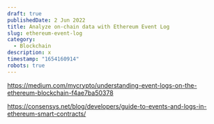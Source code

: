 ```yaml
---
draft: true
publishedDate: 2 Jun 2022
title: Analyze on-chain data with Ethereum Event Log
slug: ethereum-event-log
category:
  - Blockchain
description: x
timestamp: "1654160914"
robots: true
---
```

https://medium.com/mycrypto/understanding-event-logs-on-the-ethereum-blockchain-f4ae7ba50378

https://consensys.net/blog/developers/guide-to-events-and-logs-in-ethereum-smart-contracts/
